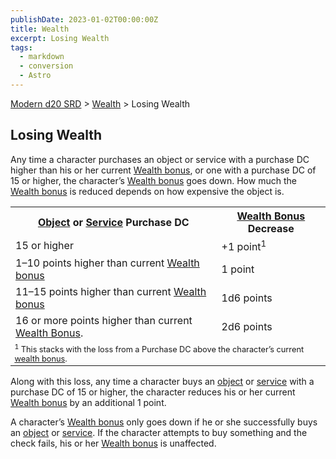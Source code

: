 ```yaml
---
publishDate: 2023-01-02T00:00:00Z
title: Wealth
excerpt: Losing Wealth
tags:
  - markdown
  - conversion
  - Astro
---
```


[Modern d20 SRD](/#modernD20) > [Wealth](modern-d20-srd-wealth-index) > Losing Wealth

## Losing Wealth

Any time a character purchases an object or service with a purchase DC higher
than his or her current [Wealth bonus](modern-d20-srd-wealth-wealth-bonus), or
one with a purchase DC of 15 or higher, the character’s [Wealth bonus](modern-d20-srd-wealth-wealth-bonus) goes down. How much the [Wealth bonus](modern-d20-srd-wealth-wealth-bonus) is reduced depends on how expensive
the object is.


<table> <tr><th><a  href="modern-d20-srd-equipment-equipment-general">Object</a> or <a  href="modern-d20-srd-equipment-services">Service</a> Purchase DC</th> <th> <a  href="modern-d20-srd-wealth-wealth-bonus">Wealth Bonus</a> Decrease</th> </tr> <tr><td> 15 or higher</td><td> +1 point<sup>1</sup> </td></tr> <tr><td> 1–10 points higher than current <a  href="modern-d20-srd-wealth-wealth-bonus">Wealth bonus</a></td> <td> 1 point </td></tr> <tr><td> 11–15 points higher than current <a  href="modern-d20-srd-wealth-wealth-bonus">Wealth bonus</a></td> <td> 1d6 points </td></tr> <tr><td> 16 or more points higher than current <a  href="modern-d20-srd-wealth-wealth-bonus">Wealth Bonus</a>.</td> <td> 2d6 points </td></tr> <tr><td colspan="2" style="font-size: .8em; text-align: left"> <sup>1</sup> This stacks with the loss from a Purchase DC above the character’s current <a  href="modern-d20-srd-wealth-wealth-bonus">wealth bonus</a>. </td> </tr> </table>



Along with this loss, any time a character buys an [object](modern-d20-srd-equipment-equipment-general) or [service](modern-d20-srd-equipment-services)
with a purchase DC of 15 or higher, the character reduces his or her current
[Wealth bonus](modern-d20-srd-wealth-wealth-bonus) by an additional 1 point.

A character’s [Wealth bonus](modern-d20-srd-wealth-wealth-bonus) only goes
down if he or she successfully buys an [object](modern-d20-srd-equipment-equipment-general) or [service](modern-d20-srd-equipment-services). If the
character attempts to buy something and the check fails, his or her [Wealth bonus](modern-d20-srd-wealth-wealth-bonus) is unaffected.

